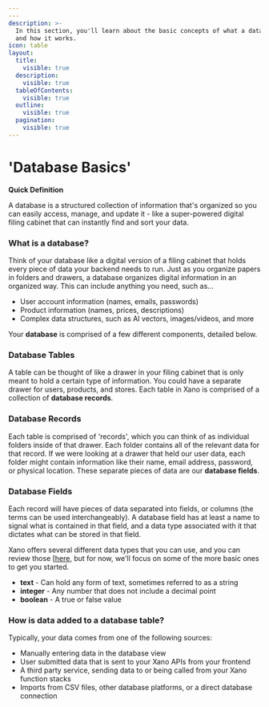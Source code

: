 ```yaml
---
---
description: >-
  In this section, you'll learn about the basic concepts of what a database is,
  and how it works.
icon: table
layout:
  title:
    visible: true
  description:
    visible: true
  tableOfContents:
    visible: true
  outline:
    visible: true
  pagination:
    visible: true
---
```


# 'Database Basics'

<Info>

**Quick Definition**

A database is a structured collection of information that's organized so you can easily access, manage, and update it - like a super-powered digital filing cabinet that can instantly find and sort your data.

</Info>

### What is a database?

Think of your database like a digital version of a filing cabinet that holds every piece of data your backend needs to run. Just as you organize papers in folders and drawers, a database organizes digital information in an organized way. This can include anything you need, such as...

* User account information (names, emails, passwords)
* Product information (names, prices, descriptions)
* Complex data structures, such as AI vectors, images/videos, and more

Your **database** is comprised of a few different components, detailed below.

### Database Tables

A table can be thought of like a drawer in your filing cabinet that is only meant to hold a certain type of information. You could have a separate drawer for users, products, and stores. Each table in Xano is comprised of a collection of **database records**.

### Database Records

Each table is comprised of 'records', which you can think of as individual folders inside of that drawer. Each folder contains all of the relevant data for that record. If we were looking at a drawer that held our user data, each folder might contain information like their name, email address, password, or physical location. These separate pieces of data are our **database fields**.

### Database Fields

Each record will have pieces of data separated into fields, or columns (the terms can be used interchangeably). A database field has at least a name to signal what is contained in that field, and a data type associated with it that dictates what can be stored in that field.

Xano offers several different data types that you can use, and you can review those [[here](field-types.mdx), but for now, we'll focus on some of the more basic ones to get you started.

* **text** - Can hold any form of text, sometimes referred to as a string
* **integer** - Any number that does not include a decimal point
* **boolean** - A true or false value

### How is data added to a database table?

Typically, your data comes from one of the following sources:

* Manually entering data in the database view
* User submitted data that is sent to your Xano APIs from your frontend&#x20;
* A third party service, sending data to or being called from your Xano function stacks
* Imports from CSV files, other database platforms, or a direct database connection


